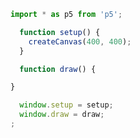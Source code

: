 
```js
import * as p5 from 'p5';

  function setup() {
    createCanvas(400, 400);
  }

  function draw() {
```

<ResultInput
  onChange={props.handleChange}
  correctValue={correctValue}
  onSuccess={props.onSuccess}
  template={codeTemplate}
/>

```js
}

  window.setup = setup;
  window.draw = draw;
;
```
